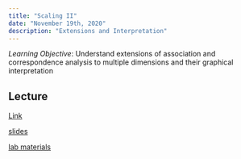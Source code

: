 ```yaml
---
title: "Scaling II"
date: "November 19th, 2020"
description: "Extensions and Interpretation"
---
```


*Learning Objective*: Understand extensions of association and correspondence analysis to multiple dimensions and their graphical interpretation 

## Lecture

[Link](https://moodle.hertie-school.org/course/index.php?categoryid=266)

[slides](lectures/week10.pdf)

[lab materials](labs/week10.zip)
